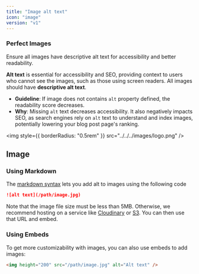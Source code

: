 ```yaml
---
title: "Image alt text"
icon: "image"
version: "v1"
---
```


### Perfect Images

Ensure all images have descriptive alt text for accessibility and better readability.

**Alt text** is essential for accessibility and SEO, providing context to users who cannot see the images, such as those using screen readers. All images should have **descriptive alt text**.

- **Guideline**: If image does not contains `alt` property defined, the readability score decreases.
- **Why**: Missing `alt` text decreases accessibility. It also negatively impacts SEO, as search engines rely on `alt` text to understand and index images, potentially lowering your blog post page's ranking.

<img style={{ borderRadius: "0.5rem" }} src="../../../images/logo.png" />

## Image

### Using Markdown

The [markdown syntax](https://www.markdownguide.org/basic-syntax/#images) lets you add alt to images using the following code

```md
![alt text](/path/image.jpg)
```

Note that the image file size must be less than 5MB. Otherwise, we recommend hosting on a service like [Cloudinary](https://cloudinary.com/) or [S3](https://aws.amazon.com/s3/). You can then use that URL and embed.

### Using Embeds

To get more customizability with images, you can also use embeds to add images:

```html
<img height="200" src="/path/image.jpg" alt="Alt text" />
```
